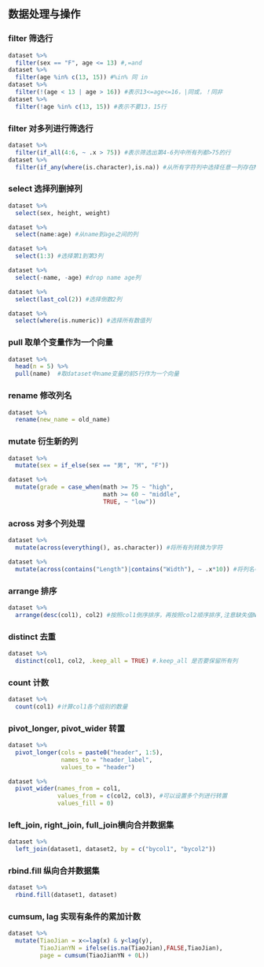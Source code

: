 ## 数据处理与操作

### filter 筛选行

``` r
dataset %>%    
  filter(sex == "F", age <= 13) #,=and  
dataset %>%    
  filter(age %in% c(13, 15)) #%in% 同 in  
dataset %>%    
  filter(!(age < 13 | age > 16)) #表示13<=age<=16，|同或，！同非 
dataset %>%    
  filter(!age %in% c(13, 15)) #表示不要13，15行
```

### filter 对多列进行筛选行

``` r
dataset %>%    
  filter(if_all(4:6, ~ .x > 75)) #表示筛选出第4-6列中所有列都>75的行
dataset %>% 
  filter(if_any(where(is.character),is.na)) #从所有字符列中选择任意一列存在NA的行
```

### select 选择列删掉列

``` r
dataset %>% 
  select(sex, height, weight)

dataset %>% 
  select(name:age) #从name到age之间的列

dataset %>% 
  select(1:3) #选择第1到第3列

dataset %>% 
  select(-name, -age) #drop name age列

dataset %>% 
  select(last_col(2)) #选择倒数2列

dataset %>% 
  select(where(is.numeric)) #选择所有数值列
```

### pull 取单个变量作为一个向量

``` r
dataset %>% 
  head(n = 5) %>% 
  pull(name)  #取dataset中name变量的前5行作为一个向量
```

### rename 修改列名

``` r
dataset %>% 
  rename(new_name = old_name)
```

### mutate 衍生新的列

``` r
dataset %>% 
  mutate(sex = if_else(sex == "男", "M", "F"))

dataset %>% 
  mutate(grade = case_when(math >= 75 ~ "high",
                           math >= 60 ~ "middle",
                           TRUE, ~ "low"))
```

### across 对多个列处理

``` r
dataset %>% 
  mutate(across(everything(), as.character)) #将所有列转换为字符

dataset %>% 
  mutate(across(contains("Length")|contains("Width"), ~ .x*10)) #将列名中含有Length或Width字符的列*10
```

### arrange 排序

``` r
dataset %>% 
  arrange(desc(col1), col2) #按照col1倒序排序，再按照col2顺序排序,注意缺失值NA排在最后面，不同于SAS
```

### distinct 去重

``` r
dataset %>% 
  distinct(col1, col2, .keep_all = TRUE) #.keep_all 是否要保留所有列
```

### count 计数

``` r
dataset %>% 
  count(col1) #计算col1各个组别的数量
```

### pivot_longer, pivot_wider 转置

``` r
dataset %>% 
  pivot_longer(cols = paste0("header", 1:5),
               names_to = "header_label",
               values_to = "header")

dataset %>% 
  pivot_wider(names_from = col1,
              values_from = c(col2, col3), #可以设置多个列进行转置
              values_fill = 0)
```

### left_join, right_join, full_join横向合并数据集

``` r
dataset %>% 
  left_join(dataset1, dataset2, by = c("bycol1", "bycol2"))
```

### rbind.fill 纵向合并数据集

``` r
dataset %>% 
  rbind.fill(dataset1, dataset)
```

### cumsum, lag 实现有条件的累加计数

``` r
dataset %>% 
  mutate(TiaoJian = x<=lag(x) & y<lag(y),
         TiaoJianYN = ifelse(is.na(TiaoJian),FALSE,TiaoJian),
         page = cumsum(TiaoJianYN + 0L))
```
